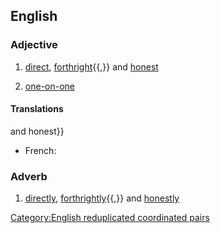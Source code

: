 ==English==

===Adjective===
{{en-adj|-|head=[[man]]-to-man}}

# [[direct]], [[forthright]]{{,}} and [[honest]]
# {{lb|en|sports}} [[one-on-one]]

====Translations====
{{trans-top|direct, forthright{{,}} and honest}}
* French: {{t+|fr|d'homme à homme}}
{{trans-mid}}
{{trans-bottom}}

===Adverb===
{{en-adv|-}}

# [[directly]], [[forthrightly]]{{,}} and [[honestly]]

[[Category:English reduplicated coordinated pairs]]